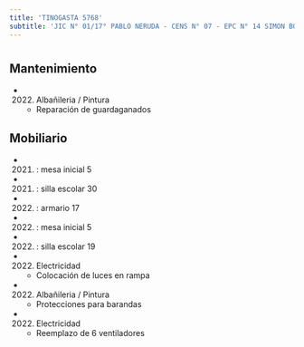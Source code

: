 ```yaml
---
title: 'TINOGASTA 5768'
subtitle: 'JIC N° 01/17° PABLO NERUDA - CENS N° 07 - EPC N° 14 SIMON BOLIVAR'
---
```


#


## Mantenimiento

*  (2022) Albañileria / Pintura 
    + Reparación de guardaganados


## Mobiliario

*  (2021) : mesa inicial 5 

*  (2021) : silla escolar 30 

*  (2022) : armario 17 

*  (2022) : mesa inicial 5 

*  (2022) : silla escolar 19 




*  (2022) Electricidad 
    + Colocación de luces en rampa

*  (2022) Albañileria / Pintura 
    + Protecciones para barandas

*  (2022) Electricidad 
    + Reemplazo de 6 ventiladores



